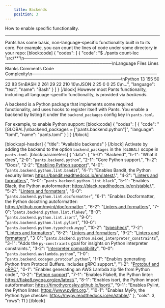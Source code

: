```yaml
---
    title: Backends
    position: 3
---
```


How to enable specific functionality.

---

Pants has some basic, non-language-specific functionality built in to its core. For example, you can count the lines of code under some directory in your repo:
[block:code]
{
"codes": [
{
"code": "$ ./pants count-loc 'src/**'\n───────────────────────────────────────────────────────────────────────────────\nLanguage Files Lines Blanks Comments Code Complexity\n───────────────────────────────────────────────────────────────────────────────\nPython 13 155 50 22 83 5\nBASH 2 261 29 22 210 10\nJSON 2 25 0 0 25 0\n...",
"language": "text",
"name": "Bash"
}
]
}
[/block]
However most Pants functionality, including all language-specific functionality, is provided via _backends_.

A backend is a Python package that implements some required functionality, and uses hooks to register itself with Pants. You enable a backend by listing it under the `backend_packages` config key in `pants.toml`.

For example, to enable Python support:
[block:code]
{
"codes": [
{
"code": "[GLOBAL]\nbackend_packages = [\"pants.backend.python\"]",
"language": "toml",
"name": "pants.toml"
}
]
}
[/block]

[block:api-header]
{
"title": "Available backends"
}
[/block]
Activate by adding the backend to the option `backend_packages` in the `[GLOBAL]` scope in `pants.toml`.
[block:parameters]
{
"data": {
"h-0": "Backend",
"h-1": "What it does",
"2-0": "`pants.backend.python`",
"2-1": "Core Python support.",
"h-2": "Docs",
"2-2": "[Enabling Python support](../../python/overview/enabling-python-support.mdx)",
"4-0": "`pants.backend.python.lint.bandit`",
"4-1": "Enables Bandit, the Python security linter: https://bandit.readthedocs.io/en/latest/.",
"4-2": "[Linters and formatters](../../python/overview/linters-and-formatters.mdx)",
"5-0": "`pants.backend.python.lint.black`",
"5-1": "Enables Black, the Python autoformatter: https://black.readthedocs.io/en/stable/.",
"5-2": "[Linters and formatters](../../python/overview/linters-and-formatters.mdx)",
"6-0": "`pants.backend.python.lint.docformatter`",
"6-1": "Enables Docformatter, the Python docstring autoformatter: https://github.com/myint/docformatter.",
"6-2": "[Linters and formatters](../../python/overview/linters-and-formatters.mdx)",
"7-0": "`pants.backend.python.lint.flake8`",
"8-0": "`pants.backend.python.lint.isort`",
"9-0": "`pants.backend.python.lint.pylint`",
"10-0": "`pants.backend.python.typecheck.mypy`",
"10-2": "[typecheck](../../python/goals/typecheck.mdx)",
"7-2": "[Linters and formatters](../../python/overview/linters-and-formatters.mdx)",
"8-2": "[Linters and formatters](../../python/overview/linters-and-formatters.mdx)",
"9-2": "[Linters and formatters](../../python/overview/linters-and-formatters.mdx)",
"3-0": "`pants.backend.python.mixed_interpreter_constraints`",
"3-1": "Adds the `py-constraints` goal for insights on Python interpreter constraints.",
"3-2": "[Interpreter compatibility](../../python/overview/interpreter-compatibility.mdx)",
"0-0": "`pants.backend.awslambda.python`",
"1-0": "`pants.backend.codegen.protobuf.python`",
"1-1": "Enables generating Python from Protocol Buffers. Includes gRPC support.",
"1-2": "[Protobuf and gRPC](../../python/integrations/protobuf-and-grpc.mdx)",
"0-1": "Enables generating an AWS Lambda zip file from Python code.",
"0-2": "[Python support](../../python/integrations/aws-lambda.mdx)",
"7-1": "Enables Flake8, the Python linter: https://flake8.pycqa.org/en/latest/.",
"8-1": "Enables isort, the Python import autoformatter: https://timothycrosley.github.io/isort/.",
"9-1": "Enables Pylint, the Python linter: https://www.pylint.org.",
"10-1": "Enables MyPy, the Python type checker: https://mypy.readthedocs.io/en/stable/."
},
"cols": 3,
"rows": 11
}
[/block]
